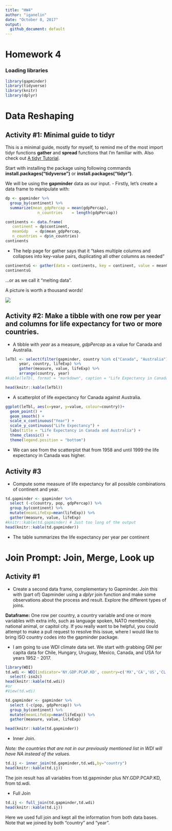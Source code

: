 ```yaml
---
title: "HW4"
author: "iganelin"
date: "October 8, 2017"
output:
  github_document: default
---
```

# Homework 4

### Loading libraries
```r
library(gapminder)
library(tidyverse)
library(knitr)
library(dplyr)
```
# Data Reshaping

## Activity #1:  Minimal guide to tidyr

This is a minimal guide, mostly for myself, to remind me of the most import tidyr functions **gather** and **spread** functions that I'm familiar with. Also check out [A tidyr Tutorial](http://data.library.virginia.edu/a-tidyr-tutorial/).

Start with installing the package using following commands **install.packages("tidyverse")** or **install.packages("tidyr")**.

We will be using the **gapminder** data as our input.
- Firstly, let's create a data frame to manipulate with:

```r
dp <- gapminder %>%
  group_by(continent) %>% 
  summarize(mean_gdpPercap = mean(gdpPercap),
              n_countries    = length(gdpPercap))

continents <- data.frame(
   continent = dp$continent,
   meanGdp   = dp$mean_gdpPercap,
   n_countries = dp$n_countries)
continents 
```

- The help page for gather says that it “takes multiple columns and collapses into key-value pairs, duplicating all other columns as needed” 

```r
continentsG <- gather(data = continents, key = continent, value = meanGdp)
continentsG
```

...or as we call it "melting data".

A picture is worth a thousand words!

![](melting.png)

## Activity #2: Make a tibble with one row per year and columns for life expectancy for two or more countries.

- A tibble with *year* as a measure, *gdpPercap* as a value for Canada and Australia.
```r
leTbl <- select(filter(gapminder, country %in% c("Canada", "Australia")),
      year, country, lifeExp) %>% 
      gather(measure, value, lifeExp) %>% 
      arrange(country, year)
#kable(leTbl, format = "markdown", caption = "Life Expectancy in Canada and Australia")

head(knitr::kable(leTbl))
```

- A scatterplot of life expectancy for Canada against Australia.
```r
ggplot(leTbl, aes(x=year, y=value, colour=country))+
  geom_point() +
  geom_smooth() +
  scale_x_continuous("Year") +
  scale_y_continuous("Life Expectancy") +
  labs(title = "Life Expectancy in Canada and Australia") +
  theme_classic() +
  theme(legend.position = "bottom")
```

- We can see from the scatterplot that from 1958 and until 1999 the life expectancy in Canada was higher.


## Activity #3 

- Compute some measure of life expectancy for all possible combinations of continent and year.

```r
td.gapminder <- gapminder %>% 
  select (-c(country, pop, gdpPercap)) %>% 
  group_by(continent) %>% 
  mutate(meanLifeExp=mean(lifeExp)) %>% 
  gather(measure, value, lifeExp)
#knitr::kable(td.gapminder) # Just too long of the output
head(knitr::kable(td.gapminder))
```

- The table summarizes the life expectancy per year per continent


# Join Prompt: Join, Merge, Look up

## Activity #1

- Create a second data frame, complementary to Gapminder. Join this with (part of) Gapminder using a *dplyr* join function and make some observations about the process and result. Explore the different types of joins.

**Dataframe:**
One row per country, a country variable and one or more variables with extra info, such as language spoken, NATO membership, national animal, or capitol city. If you really want to be helpful, you could attempt to make a pull request to resolve this issue, where I would like to bring ISO country codes into the gapminder package.


- I am going to use WDI climate data set.
We start with grabbing GNI per capita data for Chile, Hungary, Uruguay, Mexico, Canada, and USA for years 1952 - 2017.
```r
library(WDI)
td.wdi <- WDI(indicator='NY.GDP.PCAP.KD', country=c('MX','CA','US','CL','HU','UY'), start=1952, end=2017) %>% 
  select(-iso2c)
head(knitr::kable(td.wdi))
#or
#View(td.wdi)

td.gapminder <- gapminder %>% 
  select (-c(pop, gdpPercap)) %>% 
  group_by(continent) %>% 
  mutate(meanLifeExp=mean(lifeExp)) %>% 
  gather(measure, value, lifeExp)

head(knitr::kable(td.gapminder))
```

- Inner Join. 

*Note: the countries that are not in our previously mentioned list in WDI will have NA instead of the values.*

```r
td.ij <- inner_join(td.gapminder,td.wdi,by="country")
head(knitr::kable(td.ij))
```

The join result has all variables from td.gapminder plus NY.GDP.PCAP.KD, from td.wdi.

- Full Join

```r
td.ij <- full_join(td.gapminder,td.wdi)
head(knitr::kable(td.ij))
```

Here we used full join and kept all the information from both data bases. Note that we joined by both "country" and "year".







































